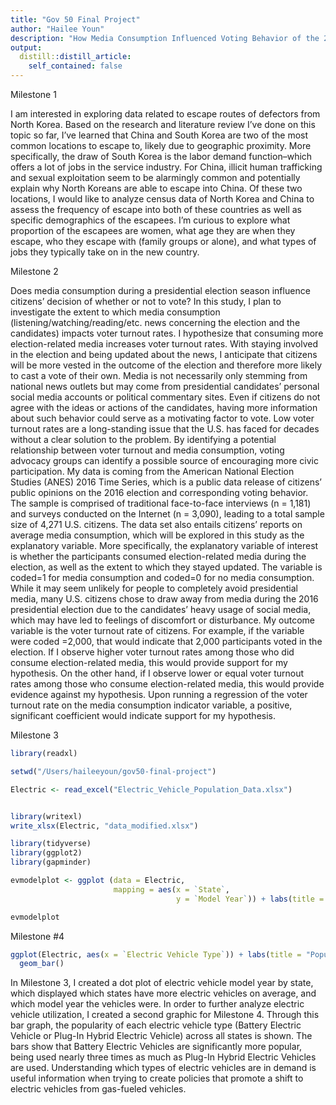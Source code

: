 ```yaml
---
title: "Gov 50 Final Project"
author: "Hailee Youn"
description: "How Media Consumption Influenced Voting Behavior of the 2016 U.S. Presidential Election"
output:
  distill::distill_article:
    self_contained: false
---
```




Milestone 1

I am interested in exploring data related to escape routes of defectors from North Korea. Based on the research and literature review I've done on this topic so far, I've learned that China and South Korea are two of the most common locations to escape to, likely due to geographic proximity. More specifically, the draw of South Korea is the labor demand function--which offers a lot of jobs in the service industry. For China, illicit human trafficking and sexual exploitation seem to be alarmingly common and potentially explain why North Koreans are able to escape into China. Of these two locations, I would like to analyze census data of North Korea and China to assess the frequency of escape into both of these countries as well as specific demographics of the escapees. I'm curious to explore what proportion of the escapees are women, what age they are when they escape, who they escape with (family groups or alone), and what types of jobs they typically take on in the new country. 



Milestone 2

Does media consumption during a presidential election season influence citizens’ decision of whether or not to vote? In this study, I plan to investigate the extent to which media consumption (listening/watching/reading/etc. news concerning the election and the candidates) impacts voter turnout rates. I hypothesize that consuming more election-related media increases voter turnout rates. With staying involved in the election and being updated about the news, I anticipate that citizens will be more vested in the outcome of the election and therefore more likely to cast a vote of their own. Media is not necessarily only stemming from national news outlets but may come from presidential candidates’ personal social media accounts or political commentary sites. Even if citizens do not agree with the ideas or actions of the candidates, having more information about such behavior could serve as a motivating factor to vote. Low voter turnout rates are a long-standing issue that the U.S. has faced for decades without a clear solution to the problem. By identifying a potential relationship between voter turnout and media consumption, voting advocacy groups can identify a possible source of encouraging more civic participation. My data is coming from the American National Election Studies (ANES) 2016 Time Series, which is a public data release of citizens’ public opinions on the 2016 election and corresponding voting behavior. The sample is comprised of traditional face-to-face interviews (n = 1,181) and surveys conducted on the Internet (n = 3,090), leading to a total sample size of 4,271 U.S. citizens. The data set also entails citizens’ reports on average media consumption, which will be explored in this study as the explanatory variable. More specifically, the explanatory variable of interest is whether the participants consumed election-related media during the election, as well as the extent to which they stayed updated. The variable is coded=1 for media consumption and coded=0 for no media consumption. While it may seem unlikely for people to completely avoid presidential media, many U.S. citizens chose to draw away from media during the 2016 presidential election due to the candidates’ heavy usage of social media, which may have led to feelings of discomfort or disturbance. My outcome variable is the voter turnout rate of citizens. For example, if the variable were coded =2,000, that would indicate that 2,000 participants voted in the election. If I observe higher voter turnout rates among those who did consume election-related media, this would provide support for my hypothesis. On the other hand, if I observe lower or equal voter turnout rates among those who consume election-related media, this would provide evidence against my hypothesis. Upon running a regression of the voter turnout rate on the media consumption indicator variable, a positive, significant coefficient would indicate support for my hypothesis.

Milestone 3




```r

library(readxl)

setwd("/Users/haileeyoun/gov50-final-project")

Electric <- read_excel("Electric_Vehicle_Population_Data.xlsx")


library(writexl)
write_xlsx(Electric, "data_modified.xlsx")
```



```r
library(tidyverse)
library(ggplot2)
library(gapminder)

evmodelplot <- ggplot (data = Electric,
                       mapping = aes(x = `State`,
                                     y = `Model Year`)) + labs(title = "Electric Vehicle Model Year by State") + geom_point()

evmodelplot

```
Milestone #4
```r
ggplot(Electric, aes(x = `Electric Vehicle Type`)) + labs(title = "Popularity of Electric Vehicle Type Across All States", y = "Count") +
  geom_bar()
```
In Milestone 3, I created a dot plot of electric vehicle model year by state, which displayed which states have more electric vehicles on average, and which model year the vehicles were. In order to further analyze electric vehicle utilization, I created a second graphic for Milestone 4. Through this bar graph, the popularity of each electric vehicle type (Battery Electric Vehicle or Plug-In Hybrid Electric Vehicle) across all states is shown. The bars show that Battery Electric Vehicles are significantly more popular, being used nearly three times as much as Plug-In Hybrid Electric Vehicles are used. Understanding which types of electric vehicles are in demand is useful information when trying to create policies that promote a shift to electric vehicles from gas-fueled vehicles. 


